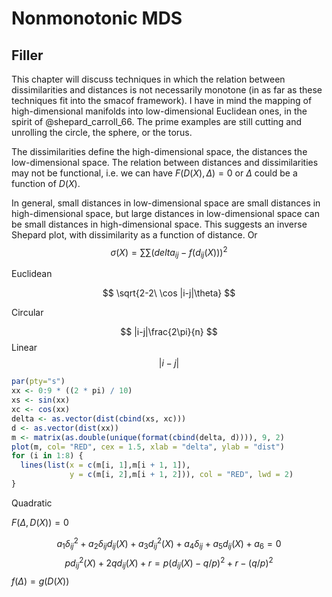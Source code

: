 # Nonmonotonic MDS {#nonmonotonic}

## Filler 

This chapter will discuss techniques in which the relation between dissimilarities and distances is not necessarily monotone (in as far as these techniques fit into the smacof framework). I have in mind the mapping of high-dimensional manifolds into low-dimensional Euclidean ones, in the
spirit of @shepard_carroll_66. The prime examples are still cutting and unrolling the circle, the sphere, or the torus.

The dissimilarities define the high-dimensional space, the distances the low-dimensional space. The relation between distances and dissimilarities may not be functional, i.e. we can have $F(D(X),\Delta)=0$
or $\Delta$ could be a function of $D(X)$. 

In general, small distances in low-dimensional space are small distances in high-dimensional space, but large distances in low-dimensional space can be small distances in high-dimensional space. This suggests an inverse Shepard plot,
with dissimilarity as a function of distance.
Or
$$
\sigma(X)=\sum\sum(delta_{ij}-f(d_{ij}(X)))^2
$$


Euclidean

$$
\sqrt{2-2\ \cos |i-j|\theta}
$$

Circular

$$
|i-j|\frac{2\pi}{n}
$$
Linear 
$$
|i-j|
$$
```r
par(pty="s")
xx <- 0:9 * ((2 * pi) / 10)
xs <- sin(xx)
xc <- cos(xx)
delta <- as.vector(dist(cbind(xs, xc)))
d <- as.vector(dist(xx))
m <- matrix(as.double(unique(format(cbind(delta, d)))), 9, 2)
plot(m, col= "RED", cex = 1.5, xlab = "delta", ylab = "dist")
for (i in 1:8) {
  lines(list(x = c(m[i, 1],m[i + 1, 1]),
             y = c(m[i, 2],m[i + 1, 2])), col = "RED", lwd = 2)
}
```

Quadratic

$F(\Delta,D(X))=0$

$$
a_1\delta_{ij}^2+a_2\delta_{ij} d_{ij}(X)+a_3d_{ij}^2(X)+a_4\delta_{ij}+a_5 d_{ij}(X)+a_6=0
$$
$$
pd_{ij}^2(X)+2qd_{ij}(X)+r=p(d_{ij}(X)-q/p)^2+r-(q/p)^2
$$
$f(\Delta)=g(D(X))$